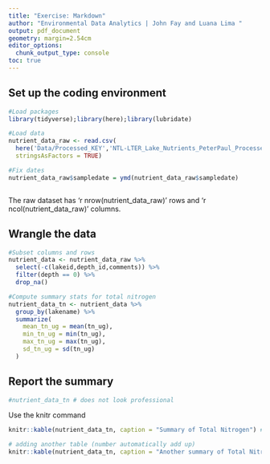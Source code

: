 ```yaml
---
title: "Exercise: Markdown"
author: "Environmental Data Analytics | John Fay and Luana Lima "
output: pdf_document
geometry: margin=2.54cm
editor_options: 
  chunk_output_type: console
toc: true
---
```


\listoftables

## Set up the coding environment

```r
#Load packages
library(tidyverse);library(here);library(lubridate)

#Load data
nutrient_data_raw <- read.csv(
  here('Data/Processed_KEY','NTL-LTER_Lake_Nutrients_PeterPaul_Processed.csv'),
  stringsAsFactors = TRUE)

#Fix dates
nutrient_data_raw$sampledate = ymd(nutrient_data_raw$sampledate)

```
```r

```

The raw dataset has 'r nrow(nutrient_data_raw)' rows and 'r ncol(nutrient_data_raw)' columns.

## Wrangle the data

```r
#Subset columns and rows
nutrient_data <- nutrient_data_raw %>% 
  select(-c(lakeid,depth_id,comments)) %>% 
  filter(depth == 0) %>% 
  drop_na()

#Compute summary stats for total nitrogen
nutrient_data_tn <- nutrient_data %>% 
  group_by(lakename) %>% 
  summarize(
    mean_tn_ug = mean(tn_ug),
    min_tn_ug = min(tn_ug),
    max_tn_ug = max(tn_ug),
    sd_tn_ug = sd(tn_ug)
  )
```

\newpage
## Report the summary
```r
#nutrient_data_tn # does not look professional
```

Use the knitr command

```r

knitr::kable(nutrient_data_tn, caption = "Summary of Total Nitrogen") # very professional

# adding another table (number automatically add up)
knitr::kable(nutrient_data_tn, caption = "Another summary of Total Nitrogen")

```






